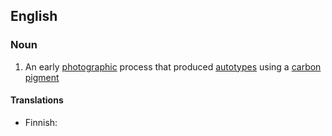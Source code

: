 ==English==

===Noun===
{{en-noun|-}}

#{{dated|photography}} An early [[photographic]] process that produced [[autotype]]s using a [[carbon]] [[pigment]]

====Translations====
{{trans-top|early photographic process}}
*Finnish: {{t-|fi|autotypia}}
{{trans-mid}}
{{trans-bottom}}